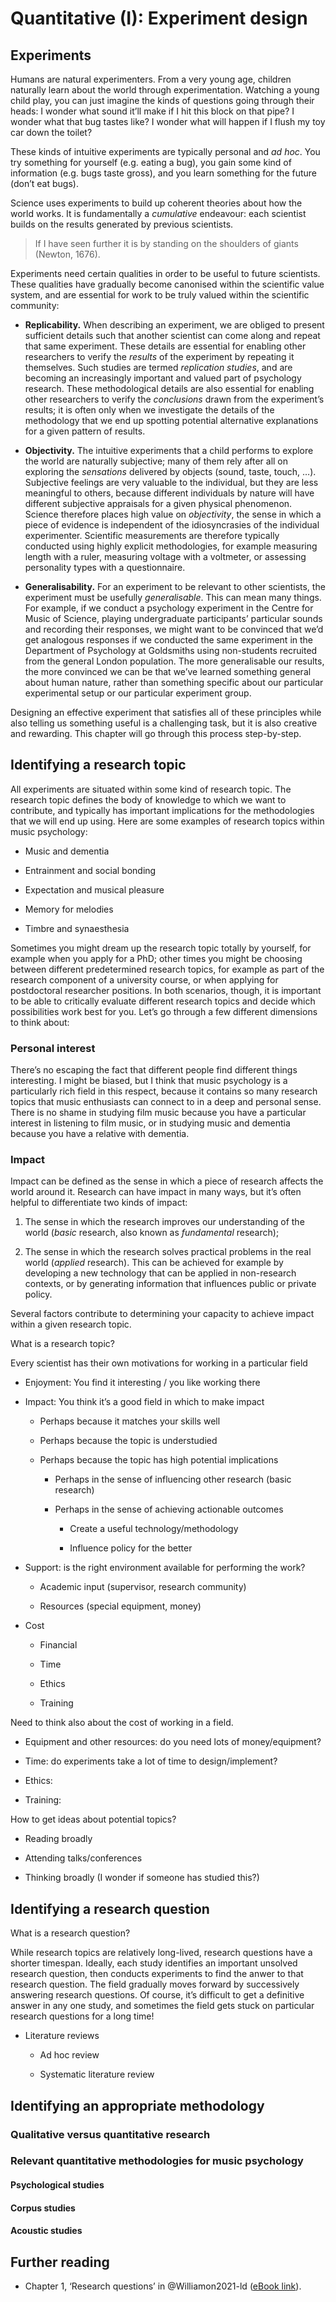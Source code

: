 # Quantitative (I): Experiment design

## Experiments

Humans are natural experimenters. From a very young age, children naturally learn about the world through experimentation. Watching a young child play, you can just imagine the kinds of questions going through their heads: I wonder what sound it'll make if I hit this block on that pipe? I wonder what that bug tastes like? I wonder what will happen if I flush my toy car down the toilet?

These kinds of intuitive experiments are typically personal and *ad hoc*. You try something for yourself (e.g. eating a bug), you gain some kind of information (e.g. bugs taste gross), and you learn something for the future (don't eat bugs).

Science uses experiments to build up coherent theories about how the world works. It is fundamentally a *cumulative* endeavour: each scientist builds on the results generated by previous scientists.

> If I have seen further it is by standing on the shoulders of giants (Newton, 1676).

Experiments need certain qualities in order to be useful to future scientists. These qualities have gradually become canonised within the scientific value system, and are essential for work to be truly valued within the scientific community:

-   **Replicability.** When describing an experiment, we are obliged to present sufficient details such that another scientist can come along and repeat that same experiment. These details are essential for enabling other researchers to verify the *results* of the experiment by repeating it themselves. Such studies are termed *replication studies*, and are becoming an increasingly important and valued part of psychology research. These methodological details are also essential for enabling other researchers to verify the *conclusions* drawn from the experiment's results; it is often only when we investigate the details of the methodology that we end up spotting potential alternative explanations for a given pattern of results.

-   **Objectivity.** The intuitive experiments that a child performs to explore the world are naturally subjective; many of them rely after all on exploring the *sensations* delivered by objects (sound, taste, touch, ...). Subjective feelings are very valuable to the individual, but they are less meaningful to others, because different individuals by nature will have different subjective appraisals for a given physical phenomenon. Science therefore places high value on *objectivity*, the sense in which a piece of evidence is independent of the idiosyncrasies of the individual experimenter. Scientific measurements are therefore typically conducted using highly explicit methodologies, for example measuring length with a ruler, measuring voltage with a voltmeter, or assessing personality types with a questionnaire.

-   **Generalisability.** For an experiment to be relevant to other scientists, the experiment must be usefully *generalisable*. This can mean many things. For example, if we conduct a psychology experiment in the Centre for Music of Science, playing undergraduate participants' particular sounds and recording their responses, we might want to be convinced that we'd get analogous responses if we conducted the same experiment in the Department of Psychology at Goldsmiths using non-students recruited from the general London population. The more generalisable our results, the more convinced we can be that we've learned something general about human nature, rather than something specific about our particular experimental setup or our particular experiment group.

Designing an effective experiment that satisfies all of these principles while also telling us something useful is a challenging task, but it is also creative and rewarding. This chapter will go through this process step-by-step.

## Identifying a research topic

All experiments are situated within some kind of research topic. The research topic defines the body of knowledge to which we want to contribute, and typically has important implications for the methodologies that we will end up using. Here are some examples of research topics within music psychology:

-   Music and dementia

-   Entrainment and social bonding

-   Expectation and musical pleasure

-   Memory for melodies

-   Timbre and synaesthesia

Sometimes you might dream up the research topic totally by yourself, for example when you apply for a PhD; other times you might be choosing between different predetermined research topics, for example as part of the research component of a university course, or when applying for postdoctoral researcher positions. In both scenarios, though, it is important to be able to critically evaluate different research topics and decide which possibilities work best for you. Let's go through a few different dimensions to think about:

### Personal interest

There's no escaping the fact that different people find different things interesting. I might be biased, but I think that music psychology is a particularly rich field in this respect, because it contains so many research topics that music enthusiasts can connect to in a deep and personal sense. There is no shame in studying film music because you have a particular interest in listening to film music, or in studying music and dementia because you have a relative with dementia.

### Impact

Impact can be defined as the sense in which a piece of research affects the world around it. Research can have impact in many ways, but it's often helpful to differentiate two kinds of impact:

1.  The sense in which the research improves our understanding of the world (*basic* research, also known as *fundamental* research);

2.  The sense in which the research solves practical problems in the real world (*applied* research). This can be achieved for example by developing a new technology that can be applied in non-research contexts, or by generating information that influences public or private policy.

Several factors contribute to determining your capacity to achieve impact within a given research topic.

What is a research topic?

Every scientist has their own motivations for working in a particular field

-   Enjoyment: You find it interesting / you like working there

-   Impact: You think it's a good field in which to make impact

    -   Perhaps because it matches your skills well

    -   Perhaps because the topic is understudied

    -   Perhaps because the topic has high potential implications

        -   Perhaps in the sense of influencing other research (basic research)

        -   Perhaps in the sense of achieving actionable outcomes

            -   Create a useful technology/methodology

            -   Influence policy for the better

-   Support: is the right environment available for performing the work?

    -   Academic input (supervisor, research community)

    -   Resources (special equipment, money)

-   Cost

    -   Financial

    -   Time

    -   Ethics

    -   Training

Need to think also about the cost of working in a field.

-   Equipment and other resources: do you need lots of money/equipment?

-   Time: do experiments take a lot of time to design/implement?

-   Ethics:

-   Training:

How to get ideas about potential topics?

-   Reading broadly

-   Attending talks/conferences

-   Thinking broadly (I wonder if someone has studied this?)

## Identifying a research question

What is a research question?

While research topics are relatively long-lived, research questions have a shorter timespan. Ideally, each study identifies an important unsolved research question, then conducts experiments to find the anwer to that research question. The field gradually moves forward by successively answering research questions. Of course, it's difficult to get a definitive answer in any one study, and sometimes the field gets stuck on particular research questions for a long time!

-   Literature reviews

    -   Ad hoc review

    -   Systematic literature review

## Identifying an appropriate methodology

### Qualitative versus quantitative research

### Relevant quantitative methodologies for music psychology

#### Psychological studies

#### Corpus studies

#### Acoustic studies

## Further reading

-   Chapter 1, 'Research questions' in @Williamon2021-ld ([eBook link](https://ezp.lib.cam.ac.uk/login?url=http://dx.doi.org/10.1093/oso/9780198714545.001.0001)).
